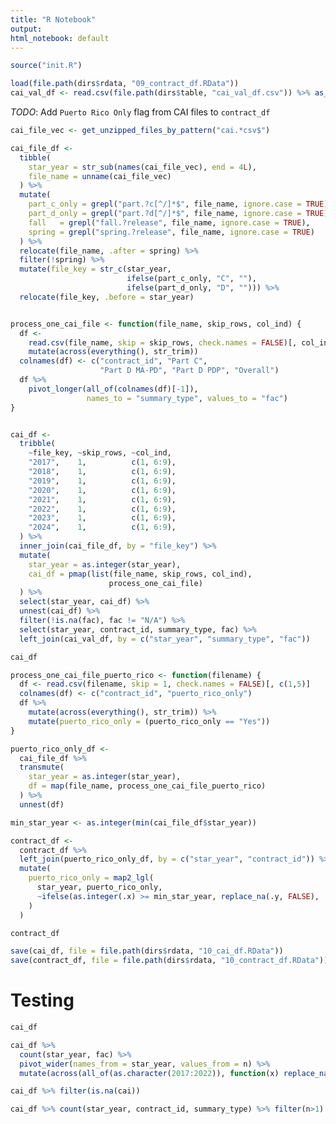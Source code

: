 ```yaml
---
title: "R Notebook"
output:
html_notebook: default
---
```




```r
source("init.R")

load(file.path(dirs$rdata, "09_contract_df.RData"))
cai_val_df <- read.csv(file.path(dirs$table, "cai_val_df.csv")) %>% as_tibble()
```


*TODO*: Add `Puerto Rico Only` flag from CAI files to `contract_df`

```r
cai_file_vec <- get_unzipped_files_by_pattern("cai.*csv$")

cai_file_df <-
  tibble(
    star_year = str_sub(names(cai_file_vec), end = 4L),
    file_name = unname(cai_file_vec)
  ) %>%
  mutate(
    part_c_only = grepl("part.?c[^/]*$", file_name, ignore.case = TRUE),
    part_d_only = grepl("part.?d[^/]*$", file_name, ignore.case = TRUE),
    fall   = grepl("fall.?release", file_name, ignore.case = TRUE),
    spring = grepl("spring.?release", file_name, ignore.case = TRUE)
  ) %>%
  relocate(file_name, .after = spring) %>%
  filter(!spring) %>%
  mutate(file_key = str_c(star_year,
                          ifelse(part_c_only, "C", ""),
                          ifelse(part_d_only, "D", ""))) %>%
  relocate(file_key, .before = star_year)


process_one_cai_file <- function(file_name, skip_rows, col_ind) {
  df <-
    read.csv(file_name, skip = skip_rows, check.names = FALSE)[, col_ind] %>%
    mutate(across(everything(), str_trim))
  colnames(df) <- c("contract_id", "Part C",
                    "Part D MA-PD", "Part D PDP", "Overall")
  df %>%
    pivot_longer(all_of(colnames(df)[-1]),
                 names_to = "summary_type", values_to = "fac")
}


cai_df <-
  tribble(
    ~file_key, ~skip_rows, ~col_ind,
  	"2017",    1,          c(1, 6:9),
  	"2018",    1,          c(1, 6:9),
  	"2019",    1,          c(1, 6:9),
  	"2020",    1,          c(1, 6:9),
  	"2021",    1,          c(1, 6:9),
  	"2022",    1,          c(1, 6:9),
  	"2023",    1,          c(1, 6:9),
  	"2024",    1,          c(1, 6:9),
  ) %>%
  inner_join(cai_file_df, by = "file_key") %>%
  mutate(
    star_year = as.integer(star_year),
    cai_df = pmap(list(file_name, skip_rows, col_ind),
                      process_one_cai_file)
  ) %>%
  select(star_year, cai_df) %>%
  unnest(cai_df) %>%
  filter(!is.na(fac), fac != "N/A") %>%
  select(star_year, contract_id, summary_type, fac) %>%
  left_join(cai_val_df, by = c("star_year", "summary_type", "fac"))

cai_df
```


```r
process_one_cai_file_puerto_rico <- function(filename) {
  df <- read.csv(filename, skip = 1, check.names = FALSE)[, c(1,5)]
  colnames(df) <- c("contract_id", "puerto_rico_only")
  df %>%
    mutate(across(everything(), str_trim)) %>%
    mutate(puerto_rico_only = (puerto_rico_only == "Yes"))
}

puerto_rico_only_df <-
  cai_file_df %>%
  transmute(
    star_year = as.integer(star_year),
    df = map(file_name, process_one_cai_file_puerto_rico)
  ) %>%
  unnest(df)

min_star_year <- as.integer(min(cai_file_df$star_year))

contract_df <-
  contract_df %>%
  left_join(puerto_rico_only_df, by = c("star_year", "contract_id")) %>%
  mutate(
    puerto_rico_only = map2_lgl(
      star_year, puerto_rico_only,
      ~ifelse(as.integer(.x) >= min_star_year, replace_na(.y, FALSE), .y)
    )
  )

contract_df
```




```r
save(cai_df, file = file.path(dirs$rdata, "10_cai_df.RData"))
save(contract_df, file = file.path(dirs$rdata, "10_contract_df.RData"))
```




# Testing


```r
cai_df

cai_df %>%
  count(star_year, fac) %>%
  pivot_wider(names_from = star_year, values_from = n) %>%
  mutate(across(all_of(as.character(2017:2022)), function(x) replace_na(x, 0L)))
```

```r
cai_df %>% filter(is.na(cai))
```

```r
cai_df %>% count(star_year, contract_id, summary_type) %>% filter(n>1)
```

